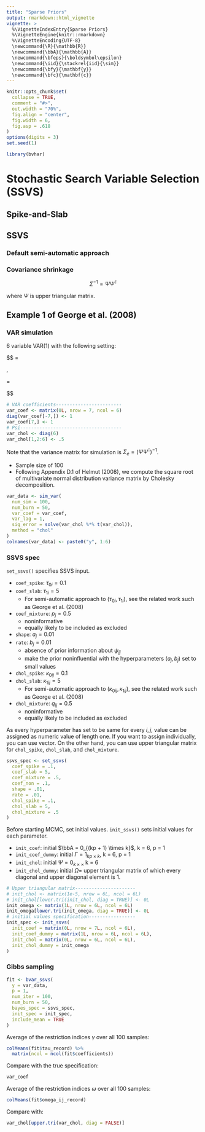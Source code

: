 ```yaml
---
title: "Sparse Priors"
output: rmarkdown::html_vignette
vignette: >
  %\VignetteIndexEntry{Sparse Priors}
  %\VignetteEngine{knitr::rmarkdown}
  %\VignetteEncoding{UTF-8}
  \newcommand{\R}{\mathbb{R}}
  \newcommand{\bbA}{\mathbb{A}}
  \newcommand{\bfeps}{\boldsymbol\epsilon}
  \newcommand{\iid}{\stackrel{iid}{\sim}}
  \newcommand{\bfy}{\mathbf{y}}
  \newcommand{\bfc}{\mathbf{c}}
---
```


```r
knitr::opts_chunk$set(
  collapse = TRUE,
  comment = "#>",
  out.width = "70%",
  fig.align = "center",
  fig.width = 6,
  fig.asp = .618
)
options(digits = 3)
set.seed(1)
```

```r
library(bvhar)
```

# Stochastic Search Variable Selection (SSVS)

<!-- For $(\bbA, \Sigma)$ -->

## Spike-and-Slab

## SSVS

### Default semi-automatic approach

### Covariance shrinkage

$$\Sigma^{-1} = \Psi \Psi^\intercal$$

where $\Psi$ is upper triangular matrix.


## Example 1 of George et al. (2008)

### VAR simulation

6 variable VAR(1) with the following setting:

$$
\bbA = \begin{bmatrix}
  1 & 0 & 0 & 0 & 0 & 0 \\
  0 & 1 & 0 & 0 & 0 & 0 \\
  0 & 0 & 1 & 0 & 0 & 0 \\
  0 & 0 & 0 & 1 & 0 & 0 \\
  0 & 0 & 0 & 0 & 1 & 0 \\
  0 & 0 & 0 & 0 & 0 & 1 \\
  1 & 1 & 1 & 1 & 1 & 1
\end{bmatrix}, \quad

\Psi = \begin{bmatrix}
  1 & 0.5 & 0.5 & 0.5 & 0.5 & 0.5 \\
  0 & 1 & 0 & 0 & 0 & 0 \\
  0 & 0 & 1 & 0 & 0 & 0 \\
  0 & 0 & 0 & 1 & 0 & 0 \\
  0 & 0 & 0 & 0 & 1 & 0 \\
  0 & 0 & 0 & 0 & 0 & 1
\end{bmatrix}
$$

```r
# VAR coefficients------------------------
var_coef <- matrix(0L, nrow = 7, ncol = 6)
diag(var_coef[-7,]) <- 1
var_coef[7,] <- 1
# Psi-------------------------------------
var_chol <- diag(6)
var_chol[1,2:6] <- .5
```

Note that the variance matrix for simulation is $\Sigma_e = (\Psi \Psi^\intercal)^{-1}$.

- Sample size of 100
- Following Appendix D.1 of Helmut (2008), we compute the square root of multivariate normal distribution variance matrix by Cholesky decomposition.

```r
var_data <- sim_var(
  num_sim = 100,
  num_burn = 50,
  var_coef = var_coef,
  var_lag = 1,
  sig_error = solve(var_chol %*% t(var_chol)),
  method = "chol"
)
colnames(var_data) <- paste0("y", 1:6)
```

### SSVS spec

`set_ssvs()` specifies SSVS input.

- `coef_spike`: $\tau_{0i} = 0.1$
- `coef_slab`: $\tau_{1i} = 5$
    - For semi-automatic approach to $(\tau_{0i}, \tau_{1i})$, see the related work such as George et al. (2008)
- `coef_mixture`: $p_j = 0.5$
    - noninformative
    - equally likely to be included as excluded
- `shape`: $a_j = 0.01$
- `rate`: $b_j = 0.01$
    - absence of prior information about $\psi_{jj}$
    - make the prior noninfluential with the hyperparameters $(a_j, b_j)$ set to small values
- `chol_spike`: $\kappa_{0ij} = 0.1$
- `chol_slab`: $\kappa_{1ij} = 5$
    - For semi-automatic approach to $(\kappa_{0ij}, \kappa_{1ij})$, see the related work such as George et al. (2008)
- `chol_mixture`: $q_{ij} = 0.5$
    - noninformative
    - equally likely to be included as excluded

As every hyperparameter has set to be same for every $i,j$, value can be assigned as numeric value of length one.
If you want to assign individually, you can use vector.
On the other hand, you can use upper triangular matrix for `chol_spike`, `chol_slab`, and `chol_mixture`.

```r
ssvs_spec <- set_ssvs(
  coef_spike = .1,
  coef_slab = 5,
  coef_mixture = .5,
  coef_non = .1,
  shape = .01,
  rate = .01,
  chol_spike = .1,
  chol_slab = 5,
  chol_mixture = .5
)
```

Before starting MCMC, set initial values.
`init_ssvs()` sets initial values for each parameter.

- `init_coef`: initial $\bbA = 0_{(kp + 1) \times k}$, k = 6, p = 1
- `init_coef_dummy`: initial $\Gamma = 1_{kp \times k}$, k = 6, p = 1
- `init_chol`: initial $\Psi = 0_{k \times \times}$ k = 6
- `init_chol_dummy`: initial $\Omega =$ upper triangular matrix of which every diagonal and upper diagonal element is 1.

```r
# Upper triangular matrix----------------------
# init_chol <- matrix(1e-5, nrow = 6L, ncol = 6L)
# init_chol[lower.tri(init_chol, diag = TRUE)] <- 0L
init_omega <- matrix(1L, nrow = 6L, ncol = 6L)
init_omega[lower.tri(init_omega, diag = TRUE)] <- 0L
# initial values specification-----------------
init_spec <- init_ssvs(
  init_coef = matrix(0L, nrow = 7L, ncol = 6L),
  init_coef_dummy = matrix(1L, nrow = 6L, ncol = 6L),
  init_chol = matrix(0L, nrow = 6L, ncol = 6L),
  init_chol_dummy = init_omega
)
```

### Gibbs sampling

```r
fit <- bvar_ssvs(
  y = var_data,
  p = 1,
  num_iter = 100,
  num_burn = 50,
  bayes_spec = ssvs_spec,
  init_spec = init_spec,
  include_mean = TRUE
)
```

Average of the restriction indices $\gamma$ over all 100 samples:

```r
colMeans(fit$tau_record) %>% 
  matrix(ncol = ncol(fit$coefficients))
```

Compare with the true specification:

```r
var_coef
```

Average of the restriction indices $\omega$ over all 100 samples:

```r
colMeans(fit$omega_ij_record)
```

Compare with:

```r
var_chol[upper.tri(var_chol, diag = FALSE)]
```



